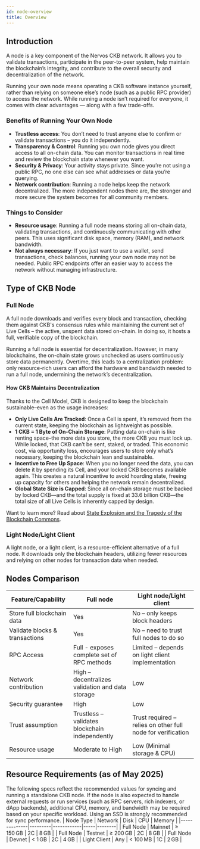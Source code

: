 ```yaml
---
id: node-overview
title: Overview
---
```


## Introduction

A node is a key component of the Nervos CKB network. It allows you to validate transactions, participate in the peer-to-peer system, help maintain the blockchain’s integrity, and contribute to the overall security and decentralization of the network.

Running your own node means operating a CKB software instance yourself, rather than relying on someone else’s node (such as a public RPC provider) to access the network. While running a node isn’t required for everyone, it comes with clear advantages — along with a few trade-offs.

### Benefits of Running Your Own Node

- **Trustless access**: You don’t need to trust anyone else to confirm or validate transactions – you do it independently.
- **Transparency & Control**: Running you own node gives you direct access to all on-chain data. You can monitor transactions in real time and review the blockchain state whenever you want.
- **Security & Privacy**: Your activity stays private. Since you’re not using a public RPC, no one else can see what addresses or data you’re querying.
- **Network contribution**: Running a node helps keep the network decentralized. The more independent nodes there are, the stronger and more secure the system becomes for all community members.

### Things to Consider

- **Resource usage**: Running a full node means storing all on-chain data, validating transactions, and continuously communicating with other peers. This uses significant disk space, memory (RAM), and network bandwidth.
- **Not always necessary**: If you just want to use a wallet, send transactions, check balances, running your own node may not be needed. Public RPC endpoints offer an easier way to access the network without managing infrastructure.

## Type of CKB Node

### Full Node

A full node downloads and verifies every block and transaction, checking them against CKB's consensus rules while maintaining the current set of Live Cells – the active, unspent data stored on-chain. In doing so, it hosts a full, verifiable copy of the blockchain.

Running a full node is essential for decentralization. However, in many blockchains, the on-chain state grows unchecked as users continuously store data permanently. Overtime, this leads to a centralization problem: only resource-rich users can afford the hardware and bandwidth needed to run a full node, undermining the network’s decentralization.

#### How CKB Maintains Decentralization

Thanks to the Cell Model, CKB is designed to keep the blockchain sustainable–even as the usage increases:

- **Only Live Cells Are Tracked**: Once a Cell is spent, it’s removed from the current state, keeping the blockchain as lightweight as possible.
- **1 CKB = 1 Byte of On-Chain Storage**: Putting data on-chain is like renting space–the more data you store, the more CKB you must lock up. While locked, that CKB can’t be sent, staked, or traded. This economic cost, via opportunity loss, encourages users to store only what’s necessary, keeping the blockchain lean and sustainable.
- **Incentive to Free Up Space**: When you no longer need the data, you can delete it by spending its Cell, and your locked CKB becomes available again. This creates a natural incentive to avoid hoarding state, freeing up capacity for others and helping the network remain decentralized.
- **Global State Size is Capped**: Since all on-chain storage must be backed by locked CKB—and the total supply is fixed at 33.6 billion CKB—the total size of all Live Cells is inherently capped by design.

Want to learn more? Read about [State Explosion and the Tragedy of the Blockchain Commons](https://medium.com/nervosnetwork/state-explosion-and-the-tragedy-of-the-blockchain-commons-1fbd4837e859).

### Light Node/Light Client

A light node, or a light client, is a resource-efficient alternative of a full node. It downloads only the blockchain headers, utilizing fewer resources and relying on other nodes for transaction data when needed.

## Nodes Comparison

| Feature/Capability             | Full node                                        | Light node/Light client                                     |
| ------------------------------ | ------------------------------------------------ | ----------------------------------------------------------- |
| Store full blockchain data     | Yes                                              | No – only keeps block headers                               |
| Validate blocks & transactions | Yes                                              | No – need to trust full nodes to do so                      |
| RPC Access                     | Full - exposes complete set of RPC methods       | Limited – depends on light client implementation            |
| Network contribution           | High – decentralizes validation and data storage | Low                                                         |
| Security guarantee             | High                                             | Low                                                         |
| Trust assumption               | Trustless – validates blockchain independently   | Trust required – relies on other full node for verification |
| Resource usage                 | Moderate to High                                 | Low (Minimal storage & CPU)                                 |

## Resource Requirements (as of May 2025)

The following specs reflect the recommended values for syncing and running a standalone CKB node. If the node is also expected to handle external requests or run services (such as RPC servers, rich indexers, or dApp backends), additional CPU, memory, and bandwidth may be required based on your specific workload. Using an SSD is strongly recommended for sync performance.
| Node Type | Network | Disk | CPU | Memory |
|--------------|---------|------------|-----|--------|
| Full Node | Mainnet | ≥ 150 GB | 2C | 8 GB |
| Full Node | Testnet | ≥ 200 GB | 2C | 8 GB |
| Full Node | Devnet | < 1 GB | 2C | 4 GB |
| Light Client | Any | < 100 MB | 1C | 2 GB |
